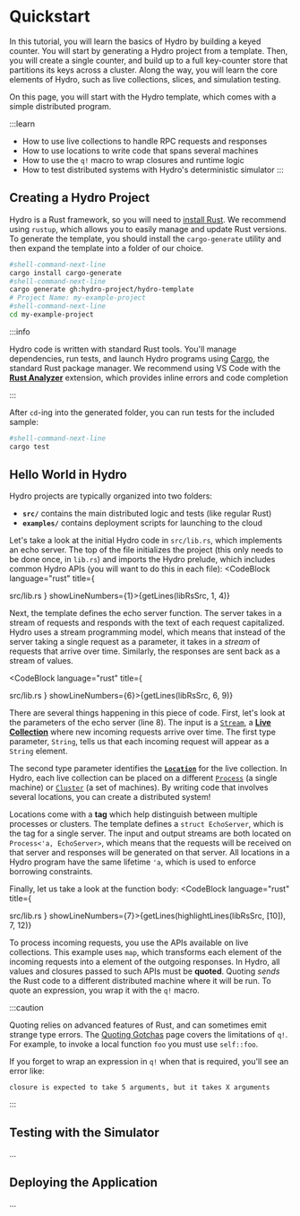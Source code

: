 
# Quickstart
In this tutorial, you will learn the basics of Hydro by building a keyed counter. You will start by generating a Hydro project from a template. Then, you will create a single counter, and build up to a full key-counter store that partitions its keys across a cluster. Along the way, you will learn the core elements of Hydro, such as live collections, slices, and simulation testing.

On this page, you will start with the Hydro template, which comes with a simple distributed program.

:::learn
- How to use live collections to handle RPC requests and responses
- How to use locations to write code that spans several machines
- How to use the `q!` macro to wrap closures and runtime logic
- How to test distributed systems with Hydro's deterministic simulator
:::

## Creating a Hydro Project
Hydro is a Rust framework, so you will need to [install Rust](https://www.rust-lang.org/tools/install). We recommend using `rustup`, which allows you to easily manage and update Rust versions. To generate the template, you should install the `cargo-generate` utility and then expand the template into a folder of our choice.

```bash
#shell-command-next-line
cargo install cargo-generate
#shell-command-next-line
cargo generate gh:hydro-project/hydro-template
# Project Name: my-example-project
#shell-command-next-line
cd my-example-project
```

:::info

Hydro code is written with standard Rust tools. You'll manage dependencies, run tests, and launch Hydro programs using [Cargo](https://doc.rust-lang.org/cargo/), the standard Rust package manager.
We recommend using VS Code with the [**Rust Analyzer**](https://marketplace.visualstudio.com/items?itemName=rust-lang.rust-analyzer) extension, which provides inline errors and code completion

:::

After `cd`-ing into the generated folder, you can run tests for the included sample:
```bash
#shell-command-next-line
cargo test
```

## Hello World in Hydro
Hydro projects are typically organized into two folders:
- **`src/`** contains the main distributed logic and tests (like regular Rust)
- **`examples/`** contains deployment scripts for launching to the cloud

Let's take a look at the initial Hydro code in `src/lib.rs`, which implements an echo server. The top of the file initializes the project (this only needs to be done once, in `lib.rs`) and imports the Hydro prelude, which includes common Hydro APIs (you will want to do this in each file):
<CodeBlock language="rust" title={
  <Link href="https://github.com/hydro-project/hydro/tree/main/template/hydro/src/lib.rs">src/lib.rs</Link>
} showLineNumbers={1}>{getLines(libRsSrc, 1, 4)}</CodeBlock>

Next, the template defines the echo server function. The server takes in a stream of requests and responds with the text of each request capitalized. Hydro uses a stream programming model, which means that instead of the server taking a single request as a parameter, it takes in a _stream_ of requests that arrive over time. Similarly, the responses are sent back as a stream of values.

<CodeBlock language="rust" title={
  <Link href="https://github.com/hydro-project/hydro/tree/main/template/hydro/src/lib.rs">src/lib.rs</Link>
} showLineNumbers={6}>{getLines(libRsSrc, 6, 9)}</CodeBlock>

There are several things happening in this piece of code. First, let's look at the parameters of the echo server (line 8). The input is a [`Stream`](../../reference/live-collections/streams.md), a [**Live Collection**](../../reference/live-collections/index.md) where new incoming requests arrive over time. The first type parameter, `String`, tells us that each incoming request will appear as a `String` element.

The second type parameter identifies the [**`Location`**](../../reference/locations/index.md) for the live collection. In Hydro, each live collection can be placed on a different [`Process`](../../reference/locations/processes.md) (a single machine) or [`Cluster`](../../reference/locations/clusters.md) (a set of machines). By writing code that involves several locations, you can create a distributed system!

Locations come with a **tag** which help distinguish between multiple processes or clusters. The template defines a `struct EchoServer`, which is the tag for a single server. The input and output streams are both located on `Process<'a, EchoServer>`, which means that the requests will be received on that server and responses will be generated on that server. All locations in a Hydro program have the same lifetime `'a`, which is used to enforce borrowing constraints.

Finally, let us take a look at the function body:
<CodeBlock language="rust" title={
  <Link href="https://github.com/hydro-project/hydro/tree/main/template/hydro/src/lib.rs">src/lib.rs</Link>
} showLineNumbers={7}>{getLines(highlightLines(libRsSrc, [10]), 7, 12)}</CodeBlock>

To process incoming requests, you use the APIs available on live collections. This example uses `map`, which transforms each element of the incoming requests into a element of the outgoing responses. In Hydro, all values and closures passed to such APIs must be **quoted**. Quoting _sends_ the Rust code to a different distributed machine where it will be run. To quote an expression, you wrap it with the `q!` macro.

:::caution

Quoting relies on advanced features of Rust, and can sometimes emit strange type errors. The [Quoting Gotchas](../../reference/stageleft/gotchas.mdx) page covers the limitations of `q!`. For example, to invoke a local function `foo` you must use `self::foo`.

If you forget to wrap an expression in `q!` when that is required, you'll see an error like:
```text
closure is expected to take 5 arguments, but it takes X arguments
```

:::

## Testing with the Simulator
...

## Deploying the Application
...
